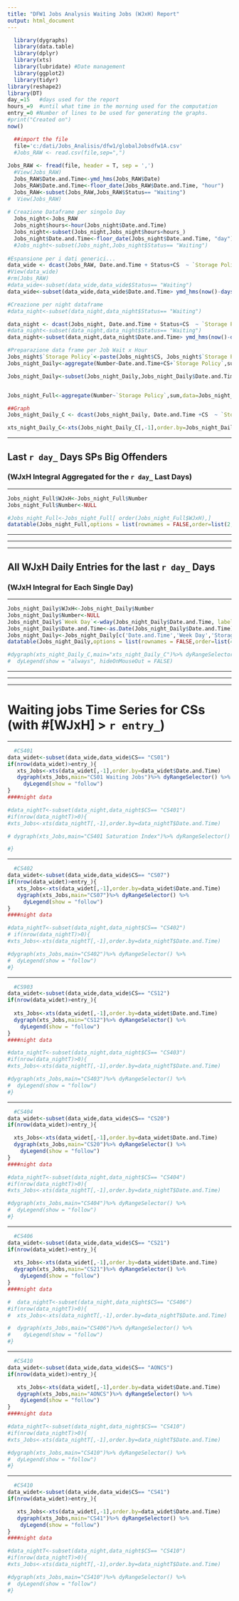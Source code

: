 ```yaml
---
title: "DFW1 Jobs Analysis Waiting Jobs (WJxH) Report"
output: html_document
---
```


```r
  library(dygraphs)
  library(data.table)
  library(dplyr)
  library(xts)
  library(lubridate) #Date management
  library(ggplot2)
  library(tidyr)
library(reshape2)
library(DT)
day_=15   #days used for the report
hours_=9  #until what time in the morning used for the computation  
entry_=0 #Number of lines to be used for generating the graphs.
#print("Created on")
now()
```

```r

  ##import the file
  file='c:/dati/Jobs_Analisis/dfw1/globalJobsdfw1A.csv'
  #Jobs_RAW <- read.csv(file,sep=",")
  
Jobs_RAW <- fread(file, header = T, sep = ',')
  #View(Jobs_RAW)
  Jobs_RAW$Date.and.Time<-ymd_hms(Jobs_RAW$Date)
  Jobs_RAW$Date.and.Time<-floor_date(Jobs_RAW$Date.and.Time, "hour")
  Jobs_RAW<-subset(Jobs_RAW,Jobs_RAW$Status== "Waiting")
#  View(Jobs_RAW)
  
# Creazione Dataframe per singolo Day
  Jobs_night<-Jobs_RAW
  Jobs_night$hours<-hour(Jobs_night$Date.and.Time)
  Jobs_night<-subset(Jobs_night,Jobs_night$hours<hours_)
  Jobs_night$Date.and.Time<-floor_date(Jobs_night$Date.and.Time, "day")
  #Jobs_night<-subset(Jobs_night,Jobs_night$Status== "Waiting")
  
#Espansione per i dati generici...  
data_wide <- dcast(Jobs_RAW, Date.and.Time + Status+CS  ~ `Storage Policy`,max, value.var="Number")
#View(data_wide)
#rm(Jobs_RAW)
#data_wide<-subset(data_wide,data_wide$Status== "Waiting")
data_wide<-subset(data_wide,data_wide$Date.and.Time> ymd_hms(now()-days(day_)))

#Creazione per night dataframe
#data_night<-subset(data_night,data_night$Status== "Waiting")

data_night <- dcast(Jobs_night, Date.and.Time + Status+CS  ~ `Storage Policy`,max, value.var="Number")
#data_night<-subset(data_night,data_night$Status== "Waiting")
data_night<-subset(data_night,data_night$Date.and.Time> ymd_hms(now()-days(day_)))

```

```r
#Preparazione data frame per Job Wait x Hour
Jobs_night$`Storage Policy`<-paste(Jobs_night$CS, Jobs_night$`Storage Policy`)
Jobs_night_Daily<-aggregate(Number~Date.and.Time+CS+`Storage Policy`,sum,data=Jobs_night)

Jobs_night_Daily<-subset(Jobs_night_Daily,Jobs_night_Daily$Date.and.Time > ymd_hms(now()-days(day_)))


Jobs_night_Full<-aggregate(Number~`Storage Policy`,sum,data=Jobs_night_Daily)

##Graph 
Jobs_night_Daily_C <- dcast(Jobs_night_Daily, Date.and.Time +CS  ~ `Storage Policy`,max,value.var="Number")

xts_night_Daily_C<-xts(Jobs_night_Daily_C[,-1],order.by=Jobs_night_Daily_C$Date.and.Time)


```


*****

## Last `r day_ ` Days SPs Big Offenders
### (WJxH Integral Aggregated for the `r day_ ` Last Days)

*****

```r
Jobs_night_Full$WJxH<-Jobs_night_Full$Number
Jobs_night_Full$Number<-NULL

#Jobs_night_Full<-Jobs_night_Full[ order(Jobs_night_Full$WJxH),]
datatable(Jobs_night_Full,options = list(rownames = FALSE,order=list(2,'des'),pageLength = 10))
```

*****
*****
*****

## All WJxH Daily Entries for the last `r day_ ` Days 
### (WJxH Integral for Each Single Day)

*****

```r
Jobs_night_Daily$WJxH<-Jobs_night_Daily$Number
Jobs_night_Daily$Number<-NULL
Jobs_night_Daily$`Week Day`<-wday(Jobs_night_Daily$Date.and.Time, label=TRUE)
Jobs_night_Daily$Date.and.Time<-as.Date(Jobs_night_Daily$Date.and.Time)
Jobs_night_Daily<-Jobs_night_Daily[c('Date.and.Time','Week Day','Storage Policy','WJxH')]
datatable(Jobs_night_Daily,options = list(rownames = FALSE,order=list(4,'des'),pageLength = 15))

#dygraph(xts_night_Daily_C,main="xts_night_Daily_C")%>% dyRangeSelector() %>%
#  dyLegend(show = "always", hideOnMouseOut = FALSE)
```

*****
*****
*****

# Waiting jobs Time Series for CSs (with #[WJxH] > `r entry_`) 

*****

```r
  #CS401
data_widet<-subset(data_wide,data_wide$CS== "CS01")
if(nrow(data_widet)>entry_){ 
   xts_Jobs<-xts(data_widet[,-1],order.by=data_widet$Date.and.Time)
   dygraph(xts_Jobs,main="CS01 Waiting Jobs")%>% dyRangeSelector() %>%
     dyLegend(show = "follow")
}
####night data

#data_nightT<-subset(data_night,data_night$CS== "CS401")
#if(nrow(data_nightT)>0){  
#xts_Jobs<-xts(data_nightT[,-1],order.by=data_nightT$Date.and.Time)

# dygraph(xts_Jobs,main="CS401 Saturation Index")%>% dyRangeSelector() %>% dyLegend(show = "follow")

#}

```
*****
```r
  #CS402
data_widet<-subset(data_wide,data_wide$CS== "CS07")
if(nrow(data_widet)>entry_){  
   xts_Jobs<-xts(data_widet[,-1],order.by=data_widet$Date.and.Time)
   dygraph(xts_Jobs,main="CS07")%>% dyRangeSelector() %>%
     dyLegend(show = "follow")
}
####night data

#data_nightT<-subset(data_night,data_night$CS== "CS402")
# if(nrow(data_nightT)>0){ 
#xts_Jobs<-xts(data_nightT[,-1],order.by=data_nightT$Date.and.Time)

#dygraph(xts_Jobs,main="CS402")%>% dyRangeSelector() %>%
#  dyLegend(show = "follow")
#}
```
*****
```r
  #CS903
data_widet<-subset(data_wide,data_wide$CS== "CS12")
if(nrow(data_widet)>entry_){  
  
  xts_Jobs<-xts(data_widet[,-1],order.by=data_widet$Date.and.Time)
  dygraph(xts_Jobs,main="CS12")%>% dyRangeSelector() %>%
    dyLegend(show = "follow")
}
####night data

#data_nightT<-subset(data_night,data_night$CS== "CS403")
#if(nrow(data_nightT)>0){
#xts_Jobs<-xts(data_nightT[,-1],order.by=data_nightT$Date.and.Time)

#dygraph(xts_Jobs,main="CS403")%>% dyRangeSelector() %>%
#  dyLegend(show = "follow")
#}

```
*****
```r
  #CS404
data_widet<-subset(data_wide,data_wide$CS== "CS20")
if(nrow(data_widet)>entry_){  

  xts_Jobs<-xts(data_widet[,-1],order.by=data_widet$Date.and.Time)
  dygraph(xts_Jobs,main="CS20")%>% dyRangeSelector() %>%
    dyLegend(show = "follow")
}
####night data

#data_nightT<-subset(data_night,data_night$CS== "CS404")
#if(nrow(data_nightT)>0){  
#xts_Jobs<-xts(data_nightT[,-1],order.by=data_nightT$Date.and.Time)

#dygraph(xts_Jobs,main="CS404")%>% dyRangeSelector() %>%
#  dyLegend(show = "follow")
#}
```
*****
```r
  #CS406
data_widet<-subset(data_wide,data_wide$CS== "CS21")
if(nrow(data_widet)>entry_){  
  
  xts_Jobs<-xts(data_widet[,-1],order.by=data_widet$Date.and.Time)
  dygraph(xts_Jobs,main="CS21")%>% dyRangeSelector() %>%
    dyLegend(show = "follow")
}
####night data

#  data_nightT<-subset(data_night,data_night$CS== "CS406")
#if(nrow(data_nightT)>0){  
#  xts_Jobs<-xts(data_nightT[,-1],order.by=data_nightT$Date.and.Time)

#  dygraph(xts_Jobs,main="CS406")%>% dyRangeSelector() %>%
#    dyLegend(show = "follow")
#}

```
*****
```r
  #CS410
data_widet<-subset(data_wide,data_wide$CS== "AONCS")
if(nrow(data_widet)>entry_){  

   xts_Jobs<-xts(data_widet[,-1],order.by=data_widet$Date.and.Time)
   dygraph(xts_Jobs,main="AONCS")%>% dyRangeSelector() %>%
    dyLegend(show = "follow")
}
####night data

#data_nightT<-subset(data_night,data_night$CS== "CS410")
#if(nrow(data_nightT)>0){  
#xts_Jobs<-xts(data_nightT[,-1],order.by=data_nightT$Date.and.Time)

#dygraph(xts_Jobs,main="CS410")%>% dyRangeSelector() %>%
#  dyLegend(show = "follow")
#}
```

*****
```r
  #CS410
data_widet<-subset(data_wide,data_wide$CS== "CS41")
if(nrow(data_widet)>entry_){  

   xts_Jobs<-xts(data_widet[,-1],order.by=data_widet$Date.and.Time)
   dygraph(xts_Jobs,main="CS41")%>% dyRangeSelector() %>%
    dyLegend(show = "follow")
}
####night data

#data_nightT<-subset(data_night,data_night$CS== "CS410")
#if(nrow(data_nightT)>0){  
#xts_Jobs<-xts(data_nightT[,-1],order.by=data_nightT$Date.and.Time)

#dygraph(xts_Jobs,main="CS410")%>% dyRangeSelector() %>%
#  dyLegend(show = "follow")
#}
```
